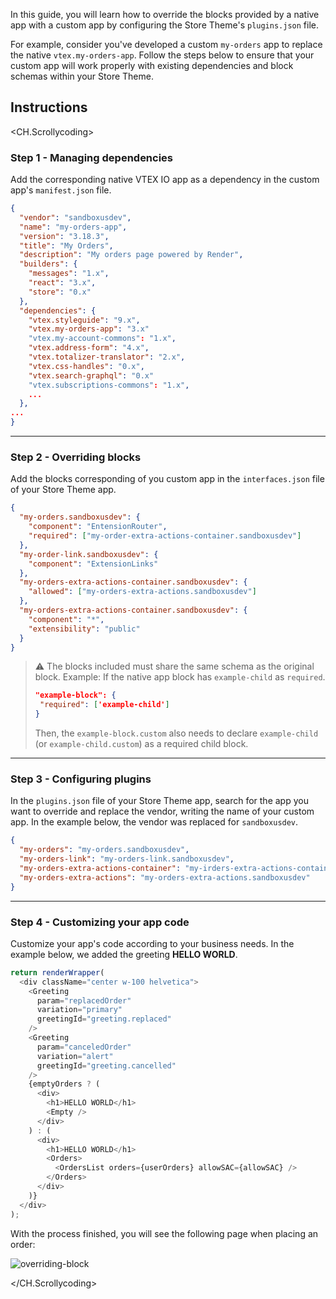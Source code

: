 In this guide, you will learn how to override the blocks provided by a native app with a custom app by configuring the Store Theme's `plugins.json` file.

For example, consider you've developed a custom `my-orders` app to replace the native `vtex.my-orders-app`. Follow the steps below to ensure that your custom app will work properly with existing dependencies and block schemas within your Store Theme.

## Instructions

<CH.Scrollycoding>

### Step 1 - Managing dependencies

Add the corresponding native VTEX IO app as a dependency in the custom app's `manifest.json` file.

```json manifest.json/dependencies focus=14
{
  "vendor": "sandboxusdev",
  "name": "my-orders-app",
  "version": "3.18.3",
  "title": "My Orders",
  "description": "My orders page powered by Render",
  "builders": {
    "messages": "1.x",
    "react": "3.x",
    "store": "0.x"
  },
  "dependencies": {
    "vtex.styleguide": "9.x",
    "vtex.my-orders-app": "3.x"
    "vtex.my-account-commons": "1.x",
    "vtex.address-form": "4.x",
    "vtex.totalizer-translator": "2.x",
    "vtex.css-handles": "0.x",
    "vtex.search-graphql": "0.x"
    "vtex.subscriptions-commons": "1.x",
    ...
  },
...
}
```
---

### Step 2 - Overriding blocks

Add the blocks corresponding of you custom app in the `interfaces.json` file of your Store Theme app.

```json store/interfaces.json
{
  "my-orders.sandboxusdev": {
    "component": "EntensionRouter",
    "required": ["my-order-extra-actions-container.sandboxusdev"]
  },
  "my-order-link.sandboxusdev": {
    "component": "ExtensionLinks"
  },
  "my-orders-extra-actions-container.sandboxusdev": {
    "allowed": ["my-orders-extra-actions.sandboxusdev"]
  },
  "my-orders-extra-actions-container.sandboxusdev": {
    "component": "*",
    "extensibility": "public"
  }
}
```

>⚠ The blocks included must share the same schema as the original block. Example: If the native app block has `example-child` as `required`.
>
> ```json
> "example-block": {
>  "required": ['example-child']
>}
>```
> 
> Then, the  `example-block.custom` also needs to declare `example-child` (or `example-child.custom`) as a required child block.

---

### Step 3 - Configuring plugins

In the `plugins.json` file of your Store Theme app, search for the app you want to override and replace the vendor, writing the name of your custom app. In the example below, the vendor was replaced for `sandboxusdev`.

```json store/plugins.json
{
  "my-orders": "my-orders.sandboxusdev",
  "my-orders-link": "my-orders-link.sandboxusdev",
  "my-orders-extra-actions-container": "my-irders-extra-actions-container.sandoxusdev",
  "my-orders-extra-actions": "my-orders-extra-actions.sandboxusdev"
}
```

---

### Step 4 - Customizing your app code

Customize your app's code according to your business needs. In the example below, we added the greeting **HELLO WORLD**.

```js react/pages/MyOrders.js focus=15,20
return renderWrapper(
  <div className="center w-100 helvetica">
    <Greeting
      param="replacedOrder"
      variation="primary"
      greetingId="greeting.replaced"
    />
    <Greeting
      param="canceledOrder"
      variation="alert"
      greetingId="greeting.cancelled"
    />
    {emptyOrders ? (
      <div>
        <h1>HELLO WORLD</h1>
        <Empty />
      </div>
    ) : (
      <div>
        <h1>HELLO WORLD</h1>
        <Orders>
          <OrdersList orders={userOrders} allowSAC={allowSAC} />
        </Orders>
      </div>
    )}
  </div>
);
```

With the process finished, you will see the following page when placing an order:

![overriding-block](https://cdn.jsdelivr.net/gh/vtexdocs/dev-portal-content@main/docs/guides/vtex-io/Storefront-Guides/images/overriding-blocks.png)

</CH.Scrollycoding>

